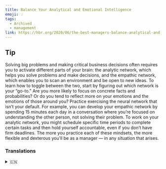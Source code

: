 ```yaml
---
title: Balance Your Analytical and Emotional Intelligence
emoji: 💡
tags:
  - Archived
  - management
link: https://hbr.org/2020/06/the-best-managers-balance-analytical-and-emotional-intelligence?utm_medium=email&utm_source=newsletter_daily&utm_campaign=mtod_notactsubs
---
```


## Tip

Solving big problems and making critical business decisions often requires you to activate different parts of your brain: the analytic network, which helps you solve problems and make decisions, and the empathic network, which enables you to scan an environment and be open to new ideas. To learn how to toggle between the two, start by figuring out which network is your “go-to.” Are you more likely to focus on concrete facts and probabilities? Or do you tend to reflect more on your emotions and the emotions of those around you? Practice exercising the neural network that isn’t your default. For example, you can develop your empathic network by spending 15 minutes each day in a conversation where you’re focused on understanding the other person, not solving their problem. To work on your analytic network, you might schedule specific time periods to complete certain tasks and then hold yourself accountable, even if you don’t have firm deadlines. The more you practice each of these mindsets, the more flexible and dexterous you’ll be as a manager — in any situation that arises.

### Translations

<details>
   <summary>🇨🇳</summary>

</details>
